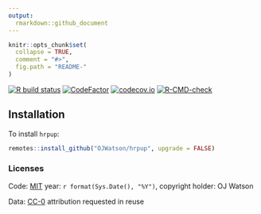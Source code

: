 ```yaml
---
output:
  rmarkdown::github_document
---
```


<!-- README.md is generated from README.Rmd. Please edit that file -->

```r
knitr::opts_chunk$set(
  collapse = TRUE,
  comment = "#>",
  fig.path = "README-"
)
```

<!-- badges: start -->
[![R build status](https://github.com/OJWatson/hrpup/workflows/R-CMD-check/badge.svg)](https://github.com/OJWatson/hrpup/actions)
[![CodeFactor](https://www.codefactor.io/repository/github/OJWatson/hrpup/badge)](https://www.codefactor.io/repository/github/OJWatson/hrpup)
[![codecov.io](https://codecov.io/github/OJWatson/hrpup/coverage.svg?branch=main)](https://codecov.io/github/OJWatson/hrpup?branch=main)
[![R-CMD-check](https://github.com/afyac/mast/actions/workflows/R-CMD-check.yaml/badge.svg)](https://github.com/afyac/mast/actions/workflows/R-CMD-check.yaml)
<!-- badges: end -->


## Installation

To install `hrpup`:

```r
remotes::install_github("OJWatson/hrpup", upgrade = FALSE)
```

### Licenses

Code: [MIT](http://opensource.org/licenses/MIT) year: `r format(Sys.Date(), "%Y")`, copyright holder: OJ Watson

Data: [CC-0](http://creativecommons.org/publicdomain/zero/1.0/) attribution requested in reuse

